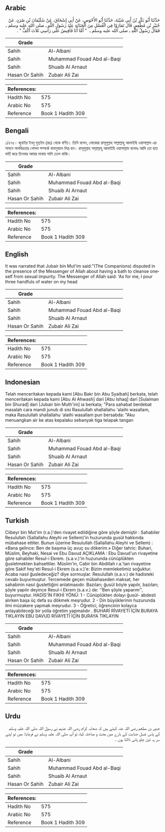 ## Arabic


<div dir="rtl" lang="ar" style={{fontSize:'larger',backgroundColor:'#f8f9fa',padding:20}}>
حَدَّثَنَا أَبُو بَكْرِ بْنُ أَبِي شَيْبَةَ، حَدَّثَنَا أَبُو الأَحْوَصِ، عَنْ أَبِي إِسْحَاقَ، عَنْ سُلَيْمَانَ بْنِ صُرَدٍ، عَنْ جُبَيْرِ بْنِ مُطْعِمٍ، قَالَ تَمَارَوْا فِي الْغُسْلِ مِنَ الْجَنَابَةِ عِنْدَ رَسُولِ اللَّهِ ـ صلى الله عليه وسلم ـ فَقَالَ رَسُولُ اللَّهِ ـ صلى الله عليه وسلم ـ ‏ "‏ أَمَّا أَنَا فَأُفِيضُ عَلَى رَأْسِي ثَلاَثَ أَكُفٍّ ‏"‏ ‏.‏
</div>
<div style={{backgroundColor:'#f8f9fa',padding:20, marginBottom: 10}}><table> <thead> <tr> <th>Grade</th> <th></th> </tr> </thead> <tbody> <tr><td>Sahih</td><td>Al-Albani</td></tr><tr><td>Sahih</td><td>Muhammad Fouad Abd al-Baqi</td></tr><tr><td>Sahih</td><td>Shuaib Al Arnaut</td></tr><tr><td>Hasan Or Sahih</td><td>Zubair Ali Zai</td></tr></tbody></table><table> <thead> <tr> <th>References:</th> <th></th> </tr> </thead> <tbody><tr><td>Hadith No</td><td>575</td></tr><tr><td>Arabic No</td><td>575</td></tr><tr><td>Reference</td><td>Book 1 Hadith 309</td></tr></tbody></table></div>

## Bengali


<div dir="ltr" lang="bn" style={{fontSize:'larger',backgroundColor:'#f8f9fa',padding:20}}>
১/৫৭৫। জুবাইর ইবনু মুত্ইম (রাঃ) থেকে বর্ণিত। তিনি বলেন, লোকেরা রাসূলুল্লাহ সাল্লাল্লাহু আলাইহি ওয়াসাল্লাম এর সামনে অপবিত্রতার গোসল সম্পর্কে বাদানুবাদে লিপ্ত হল। রাসূলুল্লাহ সাল্লাল্লাহু আলাইহি ওয়াসাল্লাম বলেনঃ আমি তো হাত ভর্তি করে তিনবার আমার মাথায় পানি ঢেলে থাকি।
</div>
<div style={{backgroundColor:'#f8f9fa',padding:20, marginBottom: 10}}><table> <thead> <tr> <th>Grade</th> <th></th> </tr> </thead> <tbody> <tr><td>Sahih</td><td>Al-Albani</td></tr><tr><td>Sahih</td><td>Muhammad Fouad Abd al-Baqi</td></tr><tr><td>Sahih</td><td>Shuaib Al Arnaut</td></tr><tr><td>Hasan Or Sahih</td><td>Zubair Ali Zai</td></tr></tbody></table><table> <thead> <tr> <th>References:</th> <th></th> </tr> </thead> <tbody><tr><td>Hadith No</td><td>575</td></tr><tr><td>Arabic No</td><td>575</td></tr><tr><td>Reference</td><td>Book 1 Hadith 309</td></tr></tbody></table></div>

## English


<div dir="ltr" lang="en" style={{fontSize:'larger',backgroundColor:'#f8f9fa',padding:20}}>
It was narrated that Jubair bin Mut'im said:"(The Companions) disputed in the presence of the Messenger of Allah about having a bath to cleanse oneself from sexual impurity. The Messenger of Allah said: 'As for me, I pour three handfuls of water on my head
</div>
<div style={{backgroundColor:'#f8f9fa',padding:20, marginBottom: 10}}><table> <thead> <tr> <th>Grade</th> <th></th> </tr> </thead> <tbody> <tr><td>Sahih</td><td>Al-Albani</td></tr><tr><td>Sahih</td><td>Muhammad Fouad Abd al-Baqi</td></tr><tr><td>Sahih</td><td>Shuaib Al Arnaut</td></tr><tr><td>Hasan Or Sahih</td><td>Zubair Ali Zai</td></tr></tbody></table><table> <thead> <tr> <th>References:</th> <th></th> </tr> </thead> <tbody><tr><td>Hadith No</td><td>575</td></tr><tr><td>Arabic No</td><td>575</td></tr><tr><td>Reference</td><td>Book 1 Hadith 309</td></tr></tbody></table></div>

## Indonesian


<div dir="ltr" lang="id" style={{fontSize:'larger',backgroundColor:'#f8f9fa',padding:20}}>
Telah menceritakan kepada kami [Abu Bakr bin Abu Syaibah] berkata, telah menceritakan kepada kami [Abu Al Ahwash] dari [Abu Ishaq] dari [Sulaiman bin Shurad] dari [Jubair bin Muth'im] ia berkata; "Para sahabat berdebat masalah cara mandi junub di sisi Rasulullah shallallahu 'alaihi wasallam, maka Rasulullah shallallahu 'alaihi wasallam pun bersabda: "Aku menuangkan air ke atas kepalaku sebanyak tiga telapak tangan
</div>
<div style={{backgroundColor:'#f8f9fa',padding:20, marginBottom: 10}}><table> <thead> <tr> <th>Grade</th> <th></th> </tr> </thead> <tbody> <tr><td>Sahih</td><td>Al-Albani</td></tr><tr><td>Sahih</td><td>Muhammad Fouad Abd al-Baqi</td></tr><tr><td>Sahih</td><td>Shuaib Al Arnaut</td></tr><tr><td>Hasan Or Sahih</td><td>Zubair Ali Zai</td></tr></tbody></table><table> <thead> <tr> <th>References:</th> <th></th> </tr> </thead> <tbody><tr><td>Hadith No</td><td>575</td></tr><tr><td>Arabic No</td><td>575</td></tr><tr><td>Reference</td><td>Book 1 Hadith 309</td></tr></tbody></table></div>

## Turkish


<div dir="ltr" lang="tr" style={{fontSize:'larger',backgroundColor:'#f8f9fa',padding:20}}>
Ciibeyr bin Mut'im (r.a.)'den rivayet edildiğine göre şöyle demiştir : Sahabiler Resulullah (Sallallahu Aleyhi ve Sellem)'in huzurunda gusül hakkında mübahase ettiler. Bunun üzerine Resulullah (Sallallahu Aleyhi ve Sellem) : «Bana gelince: Ben de başıma üç avuç su dökerim.» Diğer tahric: Buhari, Müslim, Beyhaki, Nesai ve Ebu Davud AÇIKLAMA : Ebu Davud'un rivayetine göre sahabiler Resul-i Ekrem. (s.a.v.)'in huzurunda cünüplükten ğusletmekten bahsettiler. Müslim'in, Cabir bin Abdillah r.a.'tan rivayetine göre Sakif hey'eti Resul-i Ekrem (s.a.v.)'e: Bizim memleketimiz soğuktur. Acaba nasıl ğusledeceğiz? diye sormuşlar. Resulullah (s.a.v.) de hadisteki cevabı buyurmuştur. Tercemede geçen mübahaseden maksat, her sahabinin nasıl ğuslettiğini anlatmasıdır. Bazıları; ğusül böyle yapılır, bazıları; şöyle yapılır deyince Resul-i Ekrem (s.a.v.) de: ''Ben şöyle yaparım'', buyurmuştur. HADİS'İN FIKHİ YÖNÜ: 1 - Cünüplükten dolayı ğusül- abdesti alırken başa üç defa su dökmek meşrudur. 2 - Din büyüklerinin huzurunda ilmi müzakere yapmak meşrudur. 3 - Öğretici, öğrencinin kolayca anlayabileceği bir yolla öğretim yapmalıdır . BUHARİ RİVAYETİ İÇİN BURAYA TIKLAYIN EBU DAVUD RİVAYETİ İÇİN BURAYA TIKLAYIN
</div>
<div style={{backgroundColor:'#f8f9fa',padding:20, marginBottom: 10}}><table> <thead> <tr> <th>Grade</th> <th></th> </tr> </thead> <tbody> <tr><td>Sahih</td><td>Al-Albani</td></tr><tr><td>Sahih</td><td>Muhammad Fouad Abd al-Baqi</td></tr><tr><td>Sahih</td><td>Shuaib Al Arnaut</td></tr><tr><td>Hasan Or Sahih</td><td>Zubair Ali Zai</td></tr></tbody></table><table> <thead> <tr> <th>References:</th> <th></th> </tr> </thead> <tbody><tr><td>Hadith No</td><td>575</td></tr><tr><td>Arabic No</td><td>575</td></tr><tr><td>Reference</td><td>Book 1 Hadith 309</td></tr></tbody></table></div>

## Urdu


<div dir="rtl" lang="ur" style={{fontSize:'larger',backgroundColor:'#f8f9fa',padding:20}}>
جبیر بن مطعم رضی اللہ عنہ کہتے ہیں کہ صحابہ کرام رضی اللہ عنہم نے رسول اللہ صلی اللہ علیہ وسلم کے پاس غسل جنابت کے بارے میں بحث و مباحثہ کیا، تو آپ صلی اللہ علیہ وسلم نے فرمایا: میں تو اپنے سر پہ تین چلو پانی ڈالتا ہوں ۔
</div>
<div style={{backgroundColor:'#f8f9fa',padding:20, marginBottom: 10}}><table> <thead> <tr> <th>Grade</th> <th></th> </tr> </thead> <tbody> <tr><td>Sahih</td><td>Al-Albani</td></tr><tr><td>Sahih</td><td>Muhammad Fouad Abd al-Baqi</td></tr><tr><td>Sahih</td><td>Shuaib Al Arnaut</td></tr><tr><td>Hasan Or Sahih</td><td>Zubair Ali Zai</td></tr></tbody></table><table> <thead> <tr> <th>References:</th> <th></th> </tr> </thead> <tbody><tr><td>Hadith No</td><td>575</td></tr><tr><td>Arabic No</td><td>575</td></tr><tr><td>Reference</td><td>Book 1 Hadith 309</td></tr></tbody></table></div>
